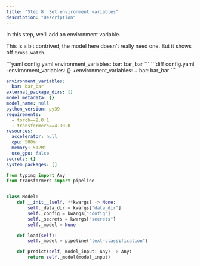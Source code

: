 ```yaml
---
title: "Step 8: Set environment variables"
description: "Description"
---
```


In this step, we'll add an environment variable.

This is a bit contrived, the model here doesn't really need one. But it shows off `truss watch`.

<Tabs>
<Tab title="Code">
```yaml config.yaml
environment_variables:
  bar: bar_bar
```
</Tab>
<Tab title="Diff">
```diff config.yaml
-environment_variables: {}
+environment_variables:
+  bar: bar_bar
```
</Tab>
</Tabs>

<RequestExample>

```yaml config.yaml  ●
environment_variables:
  bar: bar_bar
external_package_dirs: []
model_metadata: {}
model_name: null
python_version: py39
requirements:
  - torch==2.0.1
  - transformers==4.30.0
resources:
  accelerator: null
  cpu: 500m
  memory: 512Mi
  use_gpu: false
secrets: {}
system_packages: []
```

```python model/model.py
from typing import Any
from transformers import pipeline


class Model:
    def __init__(self, **kwargs) -> None:
        self._data_dir = kwargs["data_dir"]
        self._config = kwargs["config"]
        self._secrets = kwargs["secrets"]
        self._model = None

    def load(self):
        self._model = pipeline("text-classification")

    def predict(self, model_input: Any) -> Any:
        return self._model(model_input)
```

</RequestExample>

